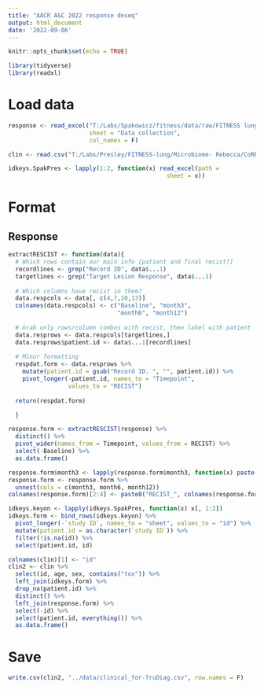 ```yaml
---
title: "AACR A&C 2022 response deseq"
output: html_document
date: '2022-09-06'
---
```


```r
knitr::opts_chunk$set(echo = TRUE)

library(tidyverse)
library(readxl)
```

# Load data

```r
response <- read_excel("T:/Labs/Spakowicz/fitness/data/raw/FITNESS lung RECIST final collection.xlsx",
                       sheet = "Data collection",
                       col_names = F)

clin <- read.csv("T:/Labs/Presley/FITNESS-lung/Microbiome- Rebecca/CoRR5512FITNESSCalcu_DATA_2022-05-31_0923.csv", stringsAsFactors = F)

idkeys.SpakPres <- lapply(1:2, function(x) read_excel(path =                                             "T:/Labs/Presley/FITNESS-lung/Microbiome- Rebecca/OSU-18055 shared patient log.xlsx",
                                             sheet = x))
```

# Format

## Response

```r
extractRESCIST <- function(data){
  # Which rows contain our main info [patient and final recist?]
  recordlines <- grep("Record ID", data$...1)
  targetlines <- grep("Target Lesion Response", data$...1)
  
  # Which columns have recist in them?
  data.respcols <- data[, c(4,7,10,13)]
  colnames(data.respcols) <- c("Baseline", "month3", 
                               "month6", "month12")
  
  # Grab only rows/column combos with recist, then label with patient
  data.resprows <- data.respcols[targetlines,]
  data.resprows$patient.id <- data$...1[recordlines]
  
  # Minor formatting
  respdat.form <- data.resprows %>%
    mutate(patient.id = gsub("Record ID. ", "", patient.id)) %>%
    pivot_longer(-patient.id, names_to = "Timepoint",
                 values_to = "RECIST")
  
  return(respdat.form)

  }
```

```r
response.form <- extractRESCIST(response) %>%
  distinct() %>%
  pivot_wider(names_from = Timepoint, values_from = RECIST) %>%
  select(-Baseline) %>%
  as.data.frame() 

response.form$month3 <- lapply(response.form$month3, function(x) paste(x, collapse = ", "))
response.form <- response.form %>%
  unnest(cols = c(month3, month6, month12))
colnames(response.form)[2:4] <- paste0("RECIST_", colnames(response.form[2:4]))
```

```r
idkeys.keyon <- lapply(idkeys.SpakPres, function(x) x[, 1:2])
idkeys.form <- bind_rows(idkeys.keyon) %>%
  pivot_longer(-`study ID`, names_to = "sheet", values_to = "id") %>%
  mutate(patient.id = as.character(`study ID`)) %>%
  filter(!is.na(id)) %>%
  select(patient.id, id)

colnames(clin)[1] <- "id"
clin2 <- clin %>%
  select(id, age, sex, contains("tox")) %>%
  left_join(idkeys.form) %>%
  drop_na(patient.id) %>%
  distinct() %>%
  left_join(response.form) %>%
  select(-id) %>%
  select(patient.id, everything()) %>%
  as.data.frame()
```



# Save

```r
write.csv(clin2, "../data/clinical_for-TruDiag.csv", row.names = F)
```
